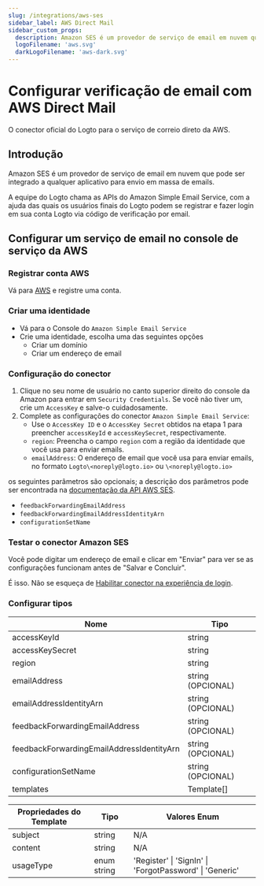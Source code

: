 ```yaml
---
slug: /integrations/aws-ses
sidebar_label: AWS Direct Mail
sidebar_custom_props:
  description: Amazon SES é um provedor de serviço de email em nuvem que pode ser integrado a qualquer aplicativo para envio em massa de emails.
  logoFilename: 'aws.svg'
  darkLogoFilename: 'aws-dark.svg'
---
```



# Configurar verificação de email com AWS Direct Mail

O conector oficial do Logto para o serviço de correio direto da AWS.

<GuideTip />

## Introdução

Amazon SES é um provedor de serviço de email em nuvem que pode ser integrado a qualquer aplicativo para envio em massa de emails.

A equipe do Logto chama as APIs do Amazon Simple Email Service, com a ajuda das quais os usuários finais do Logto podem se registrar e fazer login em sua conta Logto via código de verificação por email.

## Configurar um serviço de email no console de serviço da AWS

### Registrar conta AWS

Vá para [AWS](https://aws.amazon.com/) e registre uma conta.

### Criar uma identidade

- Vá para o Console do `Amazon Simple Email Service`
- Crie uma identidade, escolha uma das seguintes opções
  - Criar um domínio
  - Criar um endereço de email

### Configuração do conector

1. Clique no seu nome de usuário no canto superior direito do console da Amazon para entrar em `Security Credentials`. Se você não tiver um, crie um `AccessKey` e salve-o cuidadosamente.
2. Complete as configurações do conector `Amazon Simple Email Service`:
   - Use o `AccessKey ID` e o `AccessKey Secret` obtidos na etapa 1 para preencher `accessKeyId` e `accessKeySecret`, respectivamente.
   - `region`: Preencha o campo `region` com a região da identidade que você usa para enviar emails.
   - `emailAddress`: O endereço de email que você usa para enviar emails, no formato `Logto\<noreply@logto.io>` ou `\<noreply@logto.io>`

os seguintes parâmetros são opcionais; a descrição dos parâmetros pode ser encontrada na [documentação da API AWS SES](https://docs.aws.amazon.com/ses/latest/APIReference-V2/API_SendEmail.html).

- `feedbackForwardingEmailAddress`
- `feedbackForwardingEmailAddressIdentityArn`
- `configurationSetName`

### Testar o conector Amazon SES

Você pode digitar um endereço de email e clicar em "Enviar" para ver se as configurações funcionam antes de "Salvar e Concluir".

É isso. Não se esqueça de [Habilitar conector na experiência de login](/connectors/email-connectors/#enable-email-sign-up-or-sign-in).

### Configurar tipos

| Nome                                      | Tipo              |
| ----------------------------------------- | ----------------- |
| accessKeyId                               | string            |
| accessKeySecret                           | string            |
| region                                    | string            |
| emailAddress                              | string (OPCIONAL) |
| emailAddressIdentityArn                   | string (OPCIONAL) |
| feedbackForwardingEmailAddress            | string (OPCIONAL) |
| feedbackForwardingEmailAddressIdentityArn | string (OPCIONAL) |
| configurationSetName                      | string (OPCIONAL) |
| templates                                 | Template[]        |

| Propriedades do Template | Tipo        | Valores Enum                                            |
| ------------------------ | ----------- | ------------------------------------------------------- |
| subject                  | string      | N/A                                                     |
| content                  | string      | N/A                                                     |
| usageType                | enum string | 'Register' \| 'SignIn' \| 'ForgotPassword' \| 'Generic' |
